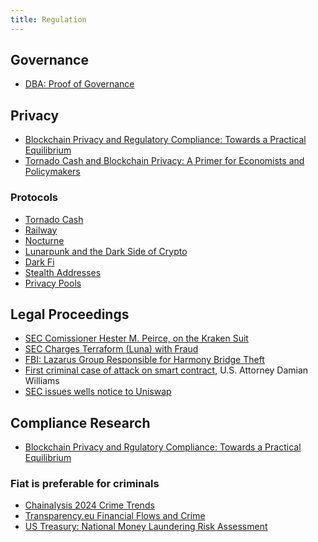 ```yaml
---
title: Regulation
---
```


## Governance

- [DBA: Proof of Governance](https://dba.mirror.xyz/UTPfxWe65dYrUu_RJX-5VkAJypFRyw3AZh6m0dRXYZk)

## Privacy

- [Blockchain Privacy and Regulatory Compliance: Towards a Practical Equilibrium](https://papers.ssrn.com/sol3/papers.cfm?abstract_id=4563364)
- [Tornado Cash and Blockchain Privacy: A Primer for Economists and Policymakers](https://research.stlouisfed.org/publications/review/2023/02/03/tornado-cash-and-blockchain-privacy-a-primer-for-economists-and-policymakers)

### Protocols

- [Tornado Cash](https://twitter.com/tornadocash?lang=en)
- [Railway](https://www.railway.xyz/)
- [Nocturne](https://app.nocturne.xyz/welcome)
- [Lunarpunk and the Dark Side of Crypto](https://www.youtube.com/watch?v=BerscJiALiE)
- [Dark Fi](https://dark.fi/)
- [Stealth Addresses](https://vitalik.eth.limo/general/2023/01/20/stealth.html)
- [Privacy Pools](https://papers.ssrn.com/sol3/papers.cfm?abstract_id=4563364)

## Legal Proceedings

- [SEC Comissioner Hester M. Peirce, on the Kraken Suit](https://www.sec.gov/news/statement/peirce-statement-kraken-020923)
- [SEC Charges Terraform (Luna) with Fraud](https://www.sec.gov/news/press-release/2023-32)
- [FBI: Lazarus Group Responsible for Harmony Bridge Theft](https://www.fbi.gov/news/press-releases/fbi-confirms-lazarus-group-cyber-actors-responsible-for-harmonys-horizon-bridge-currency-theft)
- [First criminal case of attack on smart contract](https://twitter.com/SDNYnews/status/1678780204062490626), U.S. Attorney Damian Williams 
- [SEC issues wells notice to Uniswap](https://cointelegraph.com/news/sec-issues-wells-notice-defi-protocol-uniswap)

## Compliance Research

- [Blockchain Privacy and Rgulatory Compliance: Towards a Practical Equilibrium](https://deliverypdf.ssrn.com/delivery.php?ID=855089082102119079102097091083101113102082065014007039108087071002094126076004092111050117107034029039046027080025125113003101039086075069039068002121097025083108119020043021065086070093119021123028007013076115117079106121092088113093091115115105022031&EXT=pdf&INDEX=TRUE)

### Fiat is preferable for criminals

- [Chainalysis 2024 Crime Trends](https://www.chainalysis.com/blog/2024-crypto-crime-report-introduction/)
- [Transparency.eu Financial Flows and Crime](https://transparency.eu/priority/financial-flows-crime/)
- [US Treasury: National Money Laundering Risk Assessment](https://home.treasury.gov/system/files/136/2022-National-Money-Laundering-Risk-Assessment.pdf)
